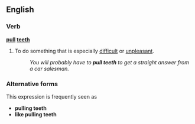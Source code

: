 ==English==
===Verb===
'''[[pull]] [[teeth]]'''
#{{idiom}} To do something that is especially [[difficult]] or [[unpleasant]]. 
#:''You will probably have to '''pull teeth''' to get a straight answer from a car salesman.''


===Alternative forms===
This expression is frequently seen as
*'''pulling teeth'''
*'''like pulling teeth'''